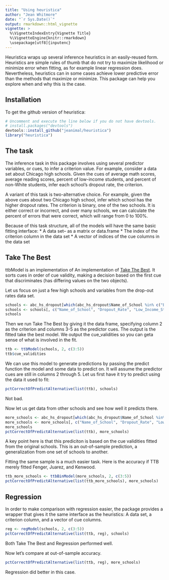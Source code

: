 ```yaml
---
title: "Using heuristica"
author: "Jean Whitmore"
date: "`r Sys.Date()`"
output: rmarkdown::html_vignette
vignette: >
  %\VignetteIndexEntry{Vignette Title}
  %\VignetteEngine{knitr::rmarkdown}
  \usepackage[utf8]{inputenc}
---
```


Heuristica wraps up several inference heuristics in an easily-reused form. Heuristics are simple rules of thumb that do not try to maximize likelihood or minimize error when fitting, as for example linear regression does.  Nevertheless, heuristics can in some cases achieve lower predictive error than the methods that maximize or minimize.  This package can help you explore when and why this is the case.

## Installation

To get the github version of heuristica:

```r
# Uncomment and execute the line below if you do not have devtools.
# install.packages("devtools") 
devtools::install_github("jeanimal/heuristica")
library("heuristica")
```

## The task

The inference task in this package involves using several predictor variables, or cues, to infer a criterion value.  For example, consider a data set about Chicago high schools.  Given the cues of average math scores, average reading scores, percent of low-income students, and percent of non-White students, infer each school's dropout rate, the criterion.

A variant of this task is two-alternative choice.  For example, given the above cues about two Chicago high school, infer which school has the higher dropout rates.  The criterion is binary, one of the two schools.  It is either correct or incorrect, and over many schools, we can calculate the percent of errors that were correct, which will range from 0 to 100%.

Because of this task structure, all of the models will have the same basic fitting interface:
* A data set-- as a matrix or data.frame
* The index of the criterion column in the data set
* A vector of indices of the cue columns in the data set

## Take The Best

ttbModel is an implementation of An implementation of [Take The Best](http://en.wikipedia.org/wiki/Take-the-best_heuristic). It sorts cues in order of cue validity, making a decision based on the first cue that discriminates (has differing values on the two objects).

Let us focus on just a few high schools and variables from the drop-out rates data set.
```r
schools <- abc_hs_dropout[which(abc_hs_dropout$Name_of_School %in% c("Bowen", "Collins", "Young")),]
schools <- schools[, c("Name_of_School", "Dropout_Rate", "Low_Income_Students", "Limited_English_Students", "percent_black_students")]
schools
```

Then we run Take The Best by giving it the data frame, specifying column 2 as the criterion and columns 3-5 as the predictor cues.  The output is the fitted take the best model.  We output the cue_validities so you can geta sense of what is involved in the fit.
```r
ttb <- ttbModel(schools, 2, c(3:5))
ttb$cue_validities
```

We can use this model to generate predictions by passing the predict function the model and some data to predict on.  It will assume the predictor cues are still in columns 2 through 5.  Let us first have it try to predict using the data it used to fit:
```r
pctCorrectOfPredictAlternative(list(ttb), schools)
```

Not bad.

Now let us get data from other schools and see how well it predicts there.
```r
more_schools <- abc_hs_dropout[which(abc_hs_dropout$Name_of_School %in% c('Fenger', 'Juarez', 'Kenwood')),]
more_schools <- more_schools[, c("Name_of_School", "Dropout_Rate", "Low_Income_Students", "Limited_English_Students", "percent_black_students")]
more_schools
pctCorrectOfPredictAlternative(list(ttb), more_schools)
```

A key point here is that this prediciton is based on the cue validities fitted from the original schools.  This is an out-of-sample prediction, a generalization from one set of schools to another.  

Fitting the same sample is a much easier task.  Here is the accuracy if TTB merely fitted Fenger, Juarez, and Kenwood.
```r
ttb_more_schools <- ttbBinModel(more_schools, 2, c(3:5))
pctCorrectOfPredictAlternative(list(ttb_more_schools), more_schools)
```


## Regression

In order to make comparison with regression easier, the package provides a wrapper that gives it the same interface as the heuristics: A data set, a criterion column, and a vector of cue columns.

```r
reg <- regModel(schools, 2, c(3:5))
pctCorrectOfPredictAlternative(list(ttb, reg), schools)
```
Both Take The Best and Regression performed well.

Now let's compare at out-of-sample accuracy.

```r
pctCorrectOfPredictAlternative(list(ttb, reg), more_schools)
```
Regression did better in this case.

